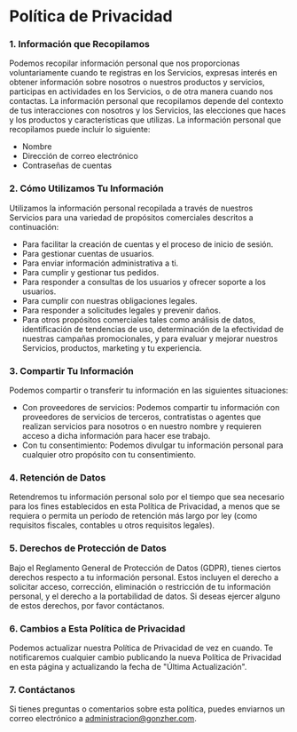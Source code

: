 # Política de Privacidad

### 1. Información que Recopilamos

Podemos recopilar información personal que nos proporcionas voluntariamente cuando te registras en los Servicios, expresas interés en obtener información sobre nosotros o nuestros productos y servicios, participas en actividades en los Servicios, o de otra manera cuando nos contactas.
La información personal que recopilamos depende del contexto de tus interacciones con nosotros y los Servicios, las elecciones que haces y los productos y características que utilizas. La información personal que recopilamos puede incluir lo siguiente:

- Nombre
- Dirección de correo electrónico
- Contraseñas de cuentas

### 2. Cómo Utilizamos Tu Información

Utilizamos la información personal recopilada a través de nuestros Servicios para una variedad de propósitos comerciales descritos a continuación:

- Para facilitar la creación de cuentas y el proceso de inicio de sesión.
- Para gestionar cuentas de usuarios.
- Para enviar información administrativa a ti.
- Para cumplir y gestionar tus pedidos.
- Para responder a consultas de los usuarios y ofrecer soporte a los usuarios.
- Para cumplir con nuestras obligaciones legales.
- Para responder a solicitudes legales y prevenir daños.
- Para otros propósitos comerciales tales como análisis de datos, identificación de tendencias de uso, determinación de la efectividad de nuestras campañas promocionales, y para evaluar y mejorar nuestros Servicios, productos, marketing y tu experiencia.

### 3. Compartir Tu Información

Podemos compartir o transferir tu información en las siguientes situaciones:

- Con proveedores de servicios: Podemos compartir tu información con proveedores de servicios de terceros, contratistas o agentes que realizan servicios para nosotros o en nuestro nombre y requieren acceso a dicha información para hacer ese trabajo.
- Con tu consentimiento: Podemos divulgar tu información personal para cualquier otro propósito con tu consentimiento.

### 4. Retención de Datos

Retendremos tu información personal solo por el tiempo que sea necesario para los fines establecidos en esta Política de Privacidad, a menos que se requiera o permita un período de retención más largo por ley (como requisitos fiscales, contables u otros requisitos legales).

### 5. Derechos de Protección de Datos

Bajo el Reglamento General de Protección de Datos (GDPR), tienes ciertos derechos respecto a tu información personal. Estos incluyen el derecho a solicitar acceso, corrección, eliminación o restricción de tu información personal, y el derecho a la portabilidad de datos. Si deseas ejercer alguno de estos derechos, por favor contáctanos.

### 6. Cambios a Esta Política de Privacidad

Podemos actualizar nuestra Política de Privacidad de vez en cuando. Te notificaremos cualquier cambio publicando la nueva Política de Privacidad en esta página y actualizando la fecha de "Última Actualización".

### 7. Contáctanos

Si tienes preguntas o comentarios sobre esta política, puedes enviarnos un correo electrónico a administracion@gonzher.com.
